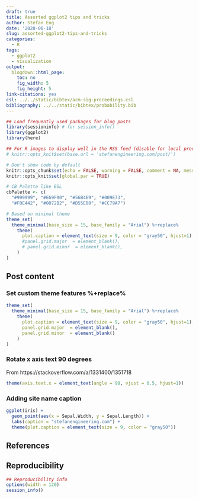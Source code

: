 ```yaml
---
draft: true
title: Assorted ggplot2 tips and tricks
author: Stefan Eng
date: '2020-06-18'
slug: assorted-ggplot2-tips-and-tricks
categories:
  - R
tags:
  - ggplot2
  - visualization
output:
  blogdown::html_page:
    toc: no
    fig_width: 5
    fig_height: 5
link-citations: yes
csl: ../../static/bibtex/acm-sig-proceedings.csl
bibliography: ../../static/bibtex/probability.bib
---
```



```r
## Load frequently used packages for blog posts
library(sessioninfo) # for session_info()
library(ggplot2)
library(here)

## For R images to display well in the RSS feed (disable for local preview)
# knitr::opts_knit$set(base.url = 'stefanengineering.com/post/')

# Don't show code by default
knitr::opts_chunk$set(echo = FALSE, warning = FALSE, comment = NA, message = FALSE)
knitr::opts_knit$set(global.par = TRUE)

# CB Palette like ESL
cbPalette <- c(
  "#999999", "#E69F00", "#56B4E9", "#009E73",
  "#F0E442", "#0072B2", "#D55E00", "#CC79A7")

# Based on minimal theme
theme_set(
  theme_minimal(base_size = 15, base_family = "Arial") %+replace%
    theme(
      plot.caption = element_text(size = 9, color = "gray50", hjust=1)
      #panel.grid.major  = element_blank(),
      # panel.grid.minor  = element_blank(),
    )
)
```

## Post content

### Set custom theme features %+replace%
```r
theme_set(
  theme_minimal(base_size = 15, base_family = "Arial") %+replace%
    theme(
      plot.caption = element_text(size = 9, color = "gray50", hjust=1),
      panel.grid.major  = element_blank(),
      panel.grid.minor  = element_blank()
    )
)
```

###  Rotate x axis text 90 degrees
From https://stackoverflow.com/a/1331400/1351718
```r
theme(axis.text.x = element_text(angle = 90, vjust = 0.5, hjust=1))
```

### Adding site name caption
```r
ggplot(iris) +
  geom_point(aes(x = Sepal.Width, y = Sepal.Length)) +
  labs(caption = "stefanengineering.com") +
  theme(plot.caption = element_text(size = 9, color = "gray50"))
```

## References

## Reproducibility

```r
## Reproducibility info
options(width = 120)
session_info()
```
